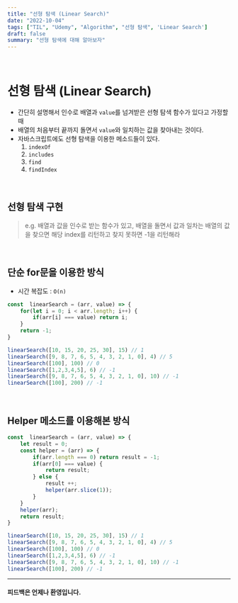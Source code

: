 ```yaml
---
title: "선형 탐색 (Linear Search)"
date: "2022-10-04"
tags: ["TIL", "Udemy", "Algorithm", "선형 탐색", 'Linear Search']
draft: false
summary: "선형 탐색에 대해 알아보자"
---
```


&nbsp;

# 선형 탐색 (Linear Search)

- 간단히 설명해서 인수로 배열과 `value`를 넘겨받은 선형 탐색 함수가 있다고 가정할 때
- 배열의 처음부터 끝까지 돌면서 `value`와 일치하는 값을 찾아내는 것이다.
- 자바스크립트에도 선형 탐색을 이용한 메소드들이 있다.
  1. `indexOf`
  2. `includes`
  3. `find`
  4. `findIndex`

&nbsp;

## 선형 탐색 구현

> e.g. 배열과 값을 인수로 받는 함수가 있고, 배열을 돌면서 값과 일차는 배열의 값을 찾으면 해당 index를 리턴하고 찾지 못하면 -1을 리턴해라

&nbsp;

## 단순 for문을 이용한 방식
- 시간 복잡도 : `O(n)`
```jsx
const  linearSearch = (arr, value) => {
	for(let i = 0; i < arr.length; i++) {
		if(arr[i] === value) return i;
	}
	return -1;
}

linearSearch([10, 15, 20, 25, 30], 15) // 1
linearSearch([9, 8, 7, 6, 5, 4, 3, 2, 1, 0], 4) // 5
linearSearch([100], 100) // 0
linearSearch([1,2,3,4,5], 6) // -1
linearSearch([9, 8, 7, 6, 5, 4, 3, 2, 1, 0], 10) // -1
linearSearch([100], 200) // -1
```

&nbsp;

## Helper 메소드를 이용해본 방식
```jsx
const  linearSearch = (arr, value) => {
    let result = 0;
    const helper = (arr) => {
        if(arr.length === 0) return result = -1;
        if(arr[0] === value) {
            return result;
        } else {
            result ++;
            helper(arr.slice(1));
        }
    }
    helper(arr);
    return result;
}

linearSearch([10, 15, 20, 25, 30], 15) // 1
linearSearch([9, 8, 7, 6, 5, 4, 3, 2, 1, 0], 4) // 5
linearSearch([100], 100) // 0
linearSearch([1,2,3,4,5], 6) // -1
linearSearch([9, 8, 7, 6, 5, 4, 3, 2, 1, 0], 10) // -1
linearSearch([100], 200) // -1
```

---

#### 피드백은 언제나 환영입니다.